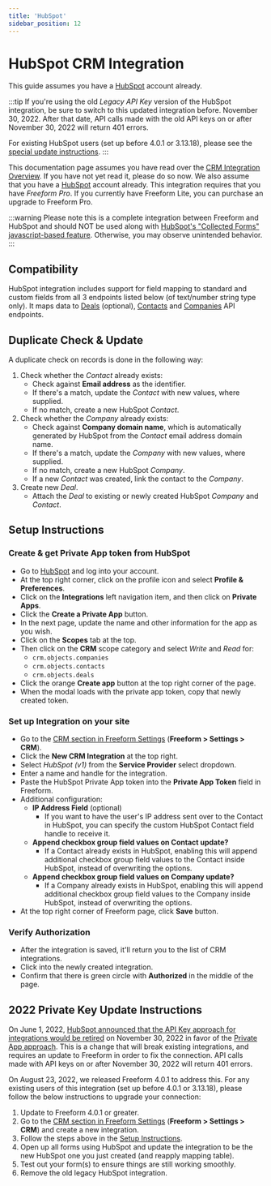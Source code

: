 ```yaml
---
title: 'HubSpot'
sidebar_position: 12
---
```



# HubSpot CRM Integration<Badge type="feature" text="Revised 4.0.1+" /> <Badge type="pro" text="Pro" />

This guide assumes you have a [HubSpot](https://www.hubspot.com) account already.

:::tip
If you're using the old _Legacy API Key_ version of the HubSpot integration, be sure to switch to this updated integration before. November 30, 2022. After that date, API calls made with the old API keys on or after November 30, 2022 will return 401 errors.

For existing HubSpot users (set up before 4.0.1 or 3.13.18), please see the [special update instructions](hubspot.md#_2022-private-key-update-instructions).
:::

This documentation page assumes you have read over the [CRM Integration Overview](./index.mdx#crm). If you have not yet read it, please do so now. We also assume that you have a [HubSpot](http://hubspot.com) account already. This integration requires that you have _Freeform Pro_. If you currently have Freeform Lite, you can purchase an upgrade to Freeform Pro.

:::warning
Please note this is a complete integration between Freeform and HubSpot and should NOT be used along with [HubSpot's "Collected Forms" javascript-based feature](https://knowledge.hubspot.com/forms/use-non-hubspot-forms). Otherwise, you may observe unintended behavior.
:::

## Compatibility

HubSpot integration includes support for field mapping to standard and custom fields from all 3 endpoints listed below (of text/number string type only). It maps data to [Deals](http://developers.hubspot.com/docs/methods/deals/deals_overview) (optional), [Contacts](http://developers.hubspot.com/docs/methods/contacts/contacts-overview) and [Companies](http://developers.hubspot.com/docs/methods/companies/companies-overview) API endpoints.

## Duplicate Check & Update

A duplicate check on records is done in the following way:

1. Check whether the _Contact_ already exists:
   - Check against **Email address** as the identifier.
   - If there's a match, update the _Contact_ with new values, where supplied.
   - If no match, create a new HubSpot _Contact_.
2. Check whether the _Company_ already exists:
   - Check against **Company domain name**, which is automatically generated by HubSpot from the _Contact_ email address domain name.
   - If there's a match, update the _Company_ with new values, where supplied.
   - If no match, create a new HubSpot _Company_.
   - If a new _Contact_ was created, link the contact to the _Company_.
3. Create new _Deal_.
   - Attach the _Deal_ to existing or newly created HubSpot _Company_ and _Contact_.

## Setup Instructions

<VerticalStepWrapper>

<StepMarkdown>

### Create & get Private App token from HubSpot

- Go to [HubSpot](http://hubspot.com) and log into your account.
- At the top right corner, click on the profile icon and select **Profile & Preferences**.
- Click on the **Integrations** left navigation item, and then click on **Private Apps**.
- Click the **Create a Private App** button.
- In the next page, update the name and other information for the app as you wish.
- Click on the **Scopes** tab at the top.
- Then click on the **CRM** scope category and select _Write_ and _Read_ for:
  - `crm.objects.companies`
  - `crm.objects.contacts`
  - `crm.objects.deals`
- Click the orange **Create app** button at the top right corner of the page.
- When the modal loads with the private app token, copy that newly created token.

</StepMarkdown>

<StepMarkdown>

### Set up Integration on your site

- Go to the [CRM section in Freeform Settings](../../setup/settings.md#crm) (**Freeform > Settings > CRM**).
- Click the **New CRM Integration** at the top right.
- Select _HubSpot (v1)_ from the **Service Provider** select dropdown.
- Enter a name and handle for the integration.
- Paste the HubSpot Private App token into the **Private App Token** field in Freeform.
- Additional configuration:
  - **IP Address Field** (optional)
    - If you want to have the user's IP address sent over to the Contact in HubSpot, you can specify the custom HubSpot Contact field handle to receive it.
  - **Append checkbox group field values on Contact update?**
    - If a Contact already exists in HubSpot, enabling this will append additional checkbox group field values to the Contact inside HubSpot, instead of overwriting the options.
  - **Append checkbox group field values on Company update?**
    - If a Company already exists in HubSpot, enabling this will append additional checkbox group field values to the Company inside HubSpot, instead of overwriting the options.
- At the top right corner of Freeform page, click **Save** button.

</StepMarkdown>

<StepMarkdown>

### Verify Authorization

- After the integration is saved, it'll return you to the list of CRM integrations.
- Click into the newly created integration.
- Confirm that there is green circle with **Authorized** in the middle of the page.

</StepMarkdown>

</VerticalStepWrapper>

## 2022 Private Key Update Instructions

On June 1, 2022, [HubSpot announced that the API Key approach for integrations would be retired](https://developers.hubspot.com/changelog/upcoming-api-key-sunset) on November 30, 2022 in favor of the [Private App approach](https://developers.hubspot.com/docs/api/private-apps). This is a change that will break existing integrations, and requires an update to Freeform in order to fix the connection. API calls made with API keys on or after November 30, 2022 will return 401 errors.

On August 23, 2022, we released Freeform 4.0.1 to address this. For any existing users of this integration (set up before 4.0.1 or 3.13.18), please follow the below instructions to upgrade your connection:

1. Update to Freeform 4.0.1 or greater.
2. Go to the [CRM section in Freeform Settings](../configuration/settings#crm) (**Freeform > Settings > CRM**) and create a new integration.
3. Follow the steps above in the [Setup Instructions](#setup-instructions).
4. Open up all forms using HubSpot and update the integration to be the new HubSpot one you just created (and reapply mapping table).
5. Test out your form(s) to ensure things are still working smoothly.
6. Remove the old legacy HubSpot integration.
